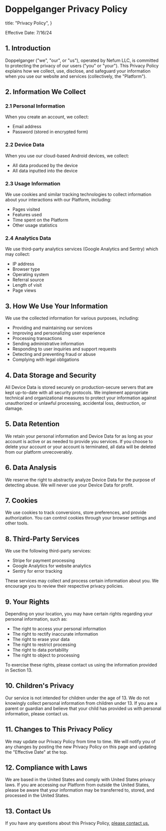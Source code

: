 # Doppelganger Privacy Policy

  title: "Privacy Policy",
}

Effective Date: 7/16/24

## 1. Introduction

Doppelganger ("we", "our", or "us"), operated by Nefum LLC, is committed to protecting the privacy of our users ("you" or "your"). This Privacy Policy explains how we collect, use, disclose, and safeguard your information when you use our website and services (collectively, the "Platform").

## 2. Information We Collect

### 2.1 Personal Information
When you create an account, we collect:
- Email address
- Password (stored in encrypted form)

### 2.2 Device Data
When you use our cloud-based Android devices, we collect:
- All data produced by the device
- All data inputted into the device

### 2.3 Usage Information
We use cookies and similar tracking technologies to collect information about your interactions with our Platform, including:
- Pages visited
- Features used
- Time spent on the Platform
- Other usage statistics

### 2.4 Analytics Data
We use third-party analytics services (Google Analytics and Sentry) which may collect:
- IP address
- Browser type
- Operating system
- Referral source
- Length of visit
- Page views

## 3. How We Use Your Information

We use the collected information for various purposes, including:
- Providing and maintaining our services
- Improving and personalizing user experience
- Processing transactions
- Sending administrative information
- Responding to user inquiries and support requests
- Detecting and preventing fraud or abuse
- Complying with legal obligations

## 4. Data Storage and Security

All Device Data is stored securely on production-secure servers that are kept up-to-date with all security protocols. We implement appropriate technical and organizational measures to protect your information against unauthorized or unlawful processing, accidental loss, destruction, or damage.

## 5. Data Retention

We retain your personal information and Device Data for as long as your account is active or as needed to provide you services. If you choose to delete your account or your account is terminated, all data will be deleted from our platform unrecoverably.

## 6. Data Analysis

We reserve the right to abstractly analyze Device Data for the purpose of detecting abuse. We will never use your Device Data for profit.

## 7. Cookies

We use cookies to track conversions, store preferences, and provide authorization. You can control cookies through your browser settings and other tools.

## 8. Third-Party Services

We use the following third-party services:
- Stripe for payment processing
- Google Analytics for website analytics
- Sentry for error tracking

These services may collect and process certain information about you. We encourage you to review their respective privacy policies.

## 9. Your Rights

Depending on your location, you may have certain rights regarding your personal information, such as:
- The right to access your personal information
- The right to rectify inaccurate information
- The right to erase your data
- The right to restrict processing
- The right to data portability
- The right to object to processing

To exercise these rights, please contact us using the information provided in Section 13.

## 10. Children's Privacy

Our service is not intended for children under the age of 13. We do not knowingly collect personal information from children under 13. If you are a parent or guardian and believe that your child has provided us with personal information, please contact us.

## 11. Changes to This Privacy Policy

We may update our Privacy Policy from time to time. We will notify you of any changes by posting the new Privacy Policy on this page and updating the "Effective Date" at the top.

## 12. Compliance with Laws

We are based in the United States and comply with United States privacy laws. If you are accessing our Platform from outside the United States, please be aware that your information may be transferred to, stored, and processed in the United States.

## 13. Contact Us

If you have any questions about this Privacy Policy, [please contact us.](/contact)
